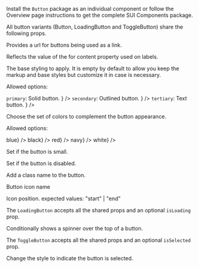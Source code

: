 

<Section contained={true} style={{ paddingTop: 0, paddingBottom: 0 }}>
	<p>
		Install the <Code small={true}>Button</Code> package as an individual
		component or follow the Overview page instructions to get the complete
		SUI Components package.
	</p>
</Section>

<Section title="Shared props" border={true}>
	<p>
		All button variants (Button, LoadingButton and ToggleButton) share the
		following props.
	</p>
	<Section
		title={{ content: 'href', tag: 'string', small: true }}
		style={{ paddingTop: 10, paddingLeft: 20, paddingRight: 0 }}
	>
		<p>Provides a url for buttons being used as a link.</p>
	</Section>
	<Section
		title={{ content: 'htmlFor', tag: 'string', small: true }}
		style={{ paddingTop: 0, paddingLeft: 20, paddingRight: 0 }}
	>
		<p>Reflects the value of the for content property used on labels.</p>
	</Section>
	<Section
		title={{ content: 'appearance', tag: 'string', small: true }}
		style={{ paddingTop: 0, paddingLeft: 20, paddingRight: 0 }}
	>
		<p>
			The base styling to apply. It is empty by default to allow you keep
			the markup and base styles but customize it in case is necessary.
		</p>
		<p>Allowed options:</p>
		<List>
			<span
				label={
					<>
						<Code small={true}>primary</Code>: Solid button.
					</>
				}
			/>
			<span
				label={
					<>
						<Code small={true}>secondary</Code>: Outlined button.
					</>
				}
			/>
			<span
				label={
					<>
						<Code small={true}>tertiary</Code>: Text button.
					</>
				}
			/>
		</List>
	</Section>
	<Section
		title={{ content: 'color', tag: 'string', small: true }}
		style={{ paddingTop: 0, paddingLeft: 20, paddingRight: 0 }}
	>
		<p>Choose the set of colors to complement the button appearance.</p>
		<p>Allowed options:</p>
		<List>
			<span label={<Code small={true}>blue</Code>} />
			<span label={<Code small={true}>black</Code>} />
			<span label={<Code small={true}>red</Code>} />
			<span label={<Code small={true}>navy</Code>} />
			<span label={<Code small={true}>white</Code>} />
		</List>
	</Section>
	<Section
		title={{ content: 'isSmall', tag: 'boolean', small: true }}
		style={{ paddingTop: 0, paddingLeft: 20, paddingRight: 0 }}
	>
		<p>Set if the button is small.</p>
	</Section>
	<Section
		title={{ content: 'isDisabled', tag: 'boolean', small: true }}
		style={{ paddingTop: 0, paddingLeft: 20, paddingRight: 0 }}
	>
		<p>Set if the button is disabled.</p>
	</Section>
	<Section
		title={{ content: 'className', tag: 'string', small: true }}
		style={{ paddingTop: 0, paddingLeft: 20, paddingRight: 0 }}
	>
		<p>Add a class name to the button.</p>
	</Section>
	<Section
		title={{ content: 'icon', tag: 'string', small: true }}
		style={{ paddingTop: 0, paddingLeft: 20, paddingRight: 0 }}
	>
		<p>Button icon name</p>
	</Section>
	<Section
		title={{ content: 'iconPosition', tag: 'string', small: true }}
		style={{
			paddingTop: 0,
			paddingBottom: 0,
			paddingLeft: 20,
			paddingRight: 0,
		}}
	>
		<p>Icon position. expected values: "start" | "end" </p>
	</Section>
</Section>

<Section title="Loading button props" contained={true} border={true}>
	<p>
		The <Code small={true}>LoadingButton</Code> accepts all the shared props
		and an optional <Code small={true}>isLoading</Code> prop.
	</p>
	<Section
		title={{ content: 'isLoading', tag: 'boolean', small: true }}
		style={{
			paddingTop: 10,
			paddingBottom: 0,
			paddingLeft: 20,
			paddingRight: 0,
		}}
	>
		<p>Conditionally shows a spinner over the top of a button.</p>
	</Section>
</Section>

<Section title="Toggle button props" contained={true}>
	<p>
		The <Code small={true}>ToggleButton</Code> accepts all the shared props
		and an optional <Code small={true}>isSelected</Code> prop.
	</p>
	<Section
		title={{ content: 'isSelected', tag: 'boolean', small: true }}
		style={{
			paddingTop: 10,
			paddingBottom: 0,
			paddingLeft: 20,
			paddingRight: 0,
		}}
	>
		<p>Change the style to indicate the button is selected.</p>
	</Section>
</Section>
